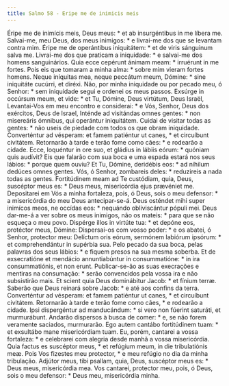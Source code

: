 ```yaml
---
title: Salmo 58 - Eripe me de inimicis meis
---
```


<div class="grid grid-cols-2 gap-5">
  <span class="col-6 dropcaps text-justify">
    Éripe me de inimícis meis, Deus meus: * et ab insurgéntibus in me líbera me.
  </span>
  <span class="col-6 dropcaps text-justify">
    Salvai-me, meu Deus, dos meus inimigos: * e livrai-me dos que se levantam
    contra mim.
  </span>
  <span class="col-6 text-justify">
    Éripe me de operántibus iniquitátem: * et de viris sánguinum salva me.
  </span>
  <span class="col-6 text-justify">
    Livrai-me dos que praticam a iniquidade: * e salvai-me dos homens
    sanguinários.
  </span>
  <span class="col-6 text-justify">
    Quia ecce cepérunt ánimam meam: * irruérunt in me fortes.
  </span>
  <span class="col-6 text-justify">
    Pois eis que tomaram a minha alma: * sobre mim vieram fortes homens.
  </span>
  <span class="col-6 text-justify">
    Neque iníquitas mea, neque peccátum meum, Dómine: * sine iniquitáte cucúrri,
    et diréxi.
  </span>
  <span class="col-6 text-justify">
    Não, por minha iniquidade ou por pecado meu, ó Senhor: * sem iniquidade
    segui e ordenei os meus passos.
  </span>
  <span class="col-6 text-justify">
    Exsúrge in occúrsum meum, et vide: * et Tu, Dómine, Deus virtútum, Deus
    Israël,
  </span>
  <span class="col-6 text-justify">
    Levantai-Vos em meu encontro e considerai: * e Vós, Senhor, Deus dos
    exércitos, Deus de Israel,
  </span>
  <span class="col-6 text-justify">
    Inténde ad visitándas omnes gentes: * non misereáris ómnibus, qui operántur
    iniquitátem.
  </span>
  <span class="col-6 text-justify">
    Cuidai de visitar todas as gentes: * não useis de piedade com todos os que
    obram iniquidade.
  </span>
  <span class="col-6 text-justify">
    Converténtur ad vésperam: et famem patiéntur ut canes, * et circuíbunt
    civitátem.
  </span>
  <span class="col-6 text-justify">
    Retornarão à tarde e terão fome como cães: * e rodearão a cidade.
  </span>
  <span class="col-6 text-justify">
    Ecce, loquéntur in ore suo, et gládius in lábiis eórum: * quóniam quis
    audívit?
  </span>
  <span class="col-6 text-justify">
    Eis que falarão com sua boca e uma espada estará nos seus lábios: * porque
    quem ouviu?
  </span>
  <span class="col-6 text-justify">
    Et Tu, Dómine, deridébis eos: * ad níhilum dedúces omnes gentes.
  </span>
  <span class="col-6 text-justify">
    Vós, ó Senhor, zombareis deles: * reduzireis a nada todas as gentes.
  </span>
  <span class="col-6 text-justify">
    Fortitúdinem meam ad Te custódiam, quia, Deus, suscéptor meus es: * Deus
    meus, misericórdia ejus prævéniet me.
  </span>
  <span class="col-6 text-justify">
    Depositarei em Vós a minha fortaleza, pois, ó Deus, sois o meu defensor: * a
    misericórdia do meu Deus antecipar-se-á.
  </span>
  <span class="col-6 text-justify">
    Deus osténdet mihi super inimícos meos, ne occídas eos: * nequándo
    obliviscántur pópuli mei.
  </span>
  <span class="col-6 text-justify">
    Deus dar-me-á a ver sobre os meus inimigos, não os mateis: * para que se não
    esqueça o meu povo.
  </span>
  <span class="col-6 text-justify">
    Dispérge illos in virtúte tua: * et depóne eos, protéctor meus, Dómine:
  </span>
  <span class="col-6 text-justify">
    Dispersai-os com vosso poder: * e os abatei, ó Senhor, protector meu:
  </span>
  <span class="col-6 text-justify">
    Delíctum oris eórum, sermónem labiórum ipsórum: * et comprehendántur in
    supérbia sua.
  </span>
  <span class="col-6 text-justify">
    Pelo pecado da sua boca, pelas palavras dos seus lábios: * e fiquem presos
    na sua mesma soberba.
  </span>
  <span class="col-6 text-justify">
    Et de exsecratióne et mendácio annuntiabúntur in consummatióne: * in ira
    consummatiónis, et non erunt.
  </span>
  <span class="col-6 text-justify">
    Publicar-se-ão as suas execrações e mentiras na consumação: * serão
    convencidos pela vossa ira e não subsistirão mais.
  </span>
  <span class="col-6 text-justify">
    Et scient quia Deus dominábitur Jacob: * et fínium terræ.
  </span>
  <span class="col-6 text-justify">
    Saberão que Deus reinará sobre Jacob: * e até aos confins da terra.
  </span>
  <span class="col-6 text-justify">
    Converténtur ad vésperam: et famem patiéntur ut canes, * et circuíbunt
    civitátem.
  </span>
  <span class="col-6 text-justify">
    Retornarão à tarde e terão fome como cães, * e rodearão a cidade.
  </span>
  <span class="col-6 text-justify">
    Ipsi dispergéntur ad manducándum: * si vero non fúerint saturáti, et
    murmurábunt.
  </span>
  <span class="col-6 text-justify">
    Andarão dispersos à busca de comer: * e, se não forem veramente saciados,
    murmurarão.
  </span>
  <span class="col-6 text-justify">
    Ego autem cantábo fortitúdinem tuam: * et exsultábo mane misericórdiam tuam.
  </span>
  <span class="col-6 text-justify">
    Eu, porém, cantarei a vossa fortaleza: * e celebrarei com alegria desde
    manhã a vossa misericórdia.
  </span>
  <span class="col-6 text-justify">
    Quia factus es suscéptor meus, * et refúgium meum, in die tribulatiónis meæ.
  </span>
  <span class="col-6 text-justify">
    Pois Vos fizestes meu protector, * e meu refúgio no dia da minha tribulação.
  </span>
  <span class="col-6 text-justify">
    Adjútor meus, tibi psallam, quia, Deus, suscéptor meus es: * Deus meus,
    misericórdia mea.
  </span>
  <span class="col-6 text-justify">
    Vos cantarei, protector meu, pois, ó Deus, sois o meu defensor: * Deus meu,
    misericórdia minha.
  </span>
</div>
